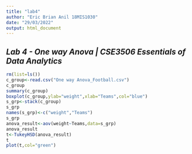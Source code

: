 ---
title: "lab4"
author: "Eric Brian Anil 18MIS1030"
date: "29/03/2022"
output: html_document
---

## ***Lab 4 - One way Anova | CSE3506 Essentials of Data Analytics ***

```{r, echo=TRUE}

rm(list=ls())
c_group<-read.csv("One way Anova_Football.csv")
c_group
summary(c_group)
boxplot(c_group,ylab="weight",xlab="Teams",col="blue")
s_grp<-stack(c_group)
s_grp
names(s_grp)<-c("weight","Teams")
s_grp
anova_result<-aov(weight~Teams,data=s_grp)
anova_result
t<-TukeyHSD(anova_result)
t
plot(t,col="green")

```